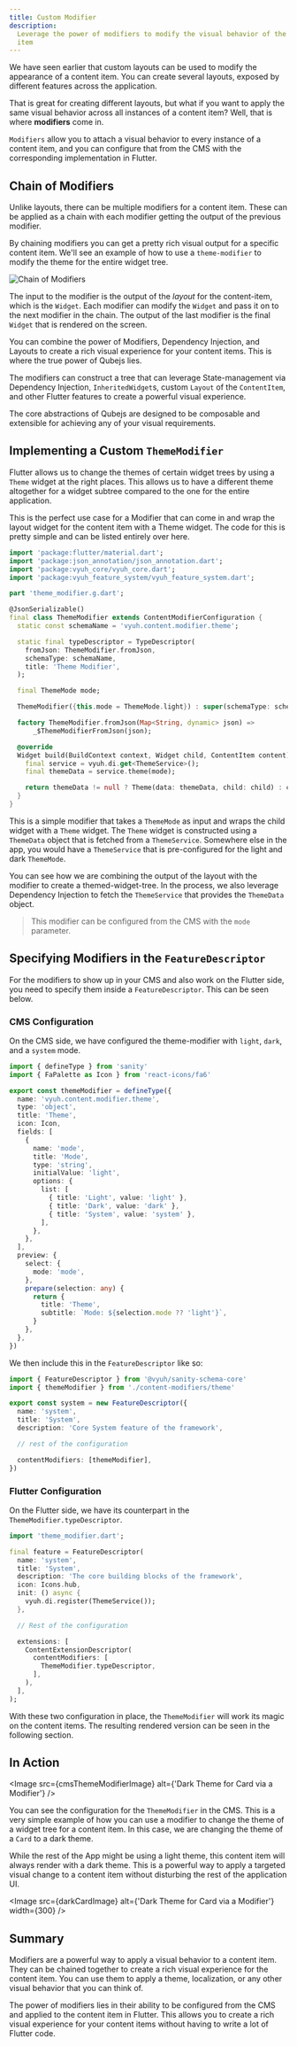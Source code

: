 ```yaml
---
title: Custom Modifier
description:
  Leverage the power of modifiers to modify the visual behavior of the content
  item
---
```



We have seen earlier that custom layouts can be used to modify the appearance of
a content item. You can create several layouts, exposed by different features
across the application.

That is great for creating different layouts, but what if you want to apply the
same visual behavior across all instances of a content item? Well, that is where
**modifiers** come in.

`Modifiers` allow you to attach a visual behavior to every instance of a content
item, and you can configure that from the CMS with the corresponding
implementation in Flutter.

## Chain of Modifiers

Unlike layouts, there can be multiple modifiers for a content item. These can be
applied as a chain with each modifier getting the output of the previous
modifier.

By chaining modifiers you can get a pretty rich visual output for a specific
content item. We'll see an example of how to use a `theme-modifier` to modify
the theme for the entire widget tree.

![Chain of Modifiers](images/chain-of-modifiers.png)

The input to the modifier is the output of the _layout_ for the content-item,
which is the `Widget`. Each modifier can modify the `Widget` and pass it on to
the next modifier in the chain. The output of the last modifier is the final
`Widget` that is rendered on the screen.

<Aside type="tip" title={'Creative combination of Modifiers, DI, Layout within Qubejs'}>

You can combine the power of Modifiers, Dependency Injection, and Layouts to
create a rich visual experience for your content items. This is where the true
power of Qubejs lies.

The modifiers can construct a tree that can leverage State-management via
Dependency Injection, `InheritedWidget`s, custom `Layout` of the `ContentItem`,
and other Flutter features to create a powerful visual experience.

The core abstractions of Qubejs are designed to be composable and extensible for
achieving any of your visual requirements.

</Aside>

## Implementing a Custom `ThemeModifier`

Flutter allows us to change the themes of certain widget trees by using a
`Theme` widget at the right places. This allows us to have a different theme
altogether for a widget subtree compared to the one for the entire application.

This is the perfect use case for a Modifier that can come in and wrap the layout
widget for the content item with a Theme widget. The code for this is pretty
simple and can be listed entirely over here.

```dart title="theme_modifier.dart" showLineNumbers {26-31}
import 'package:flutter/material.dart';
import 'package:json_annotation/json_annotation.dart';
import 'package:vyuh_core/vyuh_core.dart';
import 'package:vyuh_feature_system/vyuh_feature_system.dart';

part 'theme_modifier.g.dart';

@JsonSerializable()
final class ThemeModifier extends ContentModifierConfiguration {
  static const schemaName = 'vyuh.content.modifier.theme';

  static final typeDescriptor = TypeDescriptor(
    fromJson: ThemeModifier.fromJson,
    schemaType: schemaName,
    title: 'Theme Modifier',
  );

  final ThemeMode mode;

  ThemeModifier({this.mode = ThemeMode.light}) : super(schemaType: schemaName);

  factory ThemeModifier.fromJson(Map<String, dynamic> json) =>
      _$ThemeModifierFromJson(json);

  @override
  Widget build(BuildContext context, Widget child, ContentItem content) {
    final service = vyuh.di.get<ThemeService>();
    final themeData = service.theme(mode);

    return themeData != null ? Theme(data: themeData, child: child) : child;
  }
}

```

This is a simple modifier that takes a `ThemeMode` as input and wraps the child
widget with a `Theme` widget. The `Theme` widget is constructed using a
`ThemeData` object that is fetched from a `ThemeService`. Somewhere else in the
app, you would have a `ThemeService` that is pre-configured for the light and
dark `ThemeMode`.

You can see how we are combining the output of the layout with the modifier to
create a themed-widget-tree. In the process, we also leverage Dependency
Injection to fetch the `ThemeService` that provides the `ThemeData` object.

> This modifier can be configured from the CMS with the `mode` parameter.

## Specifying Modifiers in the `FeatureDescriptor`

For the modifiers to show up in your CMS and also work on the Flutter side, you
need to specify them inside a `FeatureDescriptor`. This can be seen below.

### CMS Configuration

On the CMS side, we have configured the theme-modifier with `light`, `dark`, and
a `system` mode.

```typescript title="content-modifiers/theme.ts"
import { defineType } from 'sanity'
import { FaPalette as Icon } from 'react-icons/fa6'

export const themeModifier = defineType({
  name: 'vyuh.content.modifier.theme',
  type: 'object',
  title: 'Theme',
  icon: Icon,
  fields: [
    {
      name: 'mode',
      title: 'Mode',
      type: 'string',
      initialValue: 'light',
      options: {
        list: [
          { title: 'Light', value: 'light' },
          { title: 'Dark', value: 'dark' },
          { title: 'System', value: 'system' },
        ],
      },
    },
  ],
  preview: {
    select: {
      mode: 'mode',
    },
    prepare(selection: any) {
      return {
        title: 'Theme',
        subtitle: `Mode: ${selection.mode ?? 'light'}`,
      }
    },
  },
})
```

We then include this in the `FeatureDescriptor` like so:

```typescript title="feature.ts" showLineNumbers {11}
import { FeatureDescriptor } from '@vyuh/sanity-schema-core'
import { themeModifier } from './content-modifiers/theme'

export const system = new FeatureDescriptor({
  name: 'system',
  title: 'System',
  description: 'Core System feature of the framework',

  // rest of the configuration

  contentModifiers: [themeModifier],
})
```

### Flutter Configuration

On the Flutter side, we have its counterpart in the
`ThemeModifier.typeDescriptor`.

```dart title="feature.dart" showLineNumbers {16-18}
import 'theme_modifier.dart';

final feature = FeatureDescriptor(
  name: 'system',
  title: 'System',
  description: 'The core building blocks of the framework',
  icon: Icons.hub,
  init: () async {
    vyuh.di.register(ThemeService());
  },

  // Rest of the configuration

  extensions: [
    ContentExtensionDescriptor(
      contentModifiers: [
        ThemeModifier.typeDescriptor,
      ],
    ),
  ],
);

```

With these two configuration in place, the `ThemeModifier` will work its magic
on the content items. The resulting rendered version can be seen in the
following section.

## In Action

<Image src={cmsThemeModifierImage} alt={'Dark Theme for Card via a Modifier'} />

You can see the configuration for the `ThemeModifier` in the CMS. This is a very
simple example of how you can use a modifier to change the theme of a widget
tree for a content item. In this case, we are changing the theme of a `Card` to
a dark theme.

While the rest of the App might be using a light theme, this content item will
always render with a dark theme. This is a powerful way to apply a targeted
visual change to a content item without disturbing the rest of the application
UI.

<Image
  src={darkCardImage}
  alt={'Dark Theme for Card via a Modifier'}
  width={300}
/>

## Summary

Modifiers are a powerful way to apply a visual behavior to a content item. They
can be chained together to create a rich visual experience for the content item.
You can use them to apply a theme, localization, or any other visual behavior
that you can think of.

The power of modifiers lies in their ability to be configured from the CMS and
applied to the content item in Flutter. This allows you to create a rich visual
experience for your content items without having to write a lot of Flutter code.
